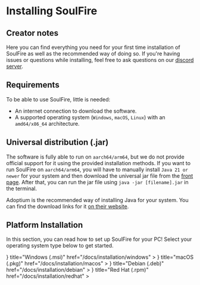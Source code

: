 
# Installing SoulFire

## Creator notes

Here you can find everything you need for your first time installation of SoulFire as well as the recommended way
of doing so.
If you're having issues or questions while installing, feel
free to ask questions on our [discord server](https://soulfiremc.com/discord).

## Requirements

To be able to use SoulFire, little is needed:

* An internet connection to download the software.
* A supported operating system (`Windows`, `macOS`, `Linux`) with an `amd64/x86_64` architecture.

## Universal distribution (.jar)

The software is fully able to run on `aarch64/arm64`, but we do not provide official support for it using the provided
installation methods.
If you want to run SoulFire on `aarch64/arm64`, you will have to manually install `Java 21 or newer`
for your system and then download the universal jar file from the [front page](/).
After that, you can run the jar file using
`java -jar [filename].jar` in the terminal.

Adoptium is the recommended way of installing Java for your system.
You can find the download links for it
[on their website](https://adoptium.net).

## Platform Installation

In this section, you can read how to set up SoulFire for your PC!
Select your operating system type below to get started.

<Cards>
    <Card
        icon={
            <Image
                src="/platform/windows.png"
                alt="Windows"
                width={24}
                height={24}/>
        }
        title="Windows (.msi)"
        href="/docs/installation/windows"
    >
    </Card>
    <Card
        icon={
            <Image
                src="/platform/macos.png"
                alt="macOS"
                width={24}
                height={24}/>
        }
        title="macOS (.pkg)"
        href="/docs/installation/macos"
    >
    </Card>
    <Card
        icon={
            <Image
                src="/platform/debian.png"
                alt="Debian"
                width={24}
                height={24}/>
        }
        title="Debian (.deb)"
        href="/docs/installation/debian"
    >
    </Card>
    <Card
        icon={
            <Image
                src="/platform/redhat.png"
                alt="Red Hat"
                width={24}
                height={24}/>
        }
        title="Red Hat (.rpm)"
        href="/docs/installation/redhat"
    >
    </Card>
</Cards>
